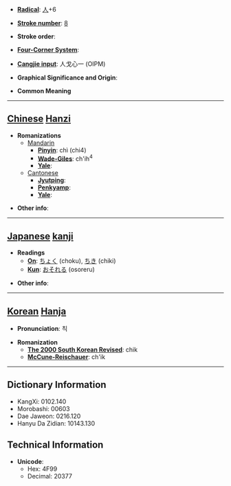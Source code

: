 * '''[[Wiktionary:Chinese radical index| Radical]]''': [[Wiktionary:Chinese radical index 人|人]]+6

* '''[[Wiktionary:Chinese total strokes index|Stroke number]]''': [[Wiktionary:Chinese total strokes index 8|8]]

* '''Stroke order''': 

* '''[[Wiktionary:Chinese four corner index|Four-Corner System]]''': 

* '''[[Wiktionary:Chinese Cangjie index|Cangjie input]]''': 人戈心一 (OIPM)

* '''Graphical Significance and Origin''': 

* '''Common Meaning'''

----

== [[Chinese]] [[Hanzi]] ==

* '''Romanizations'''
** [[Mandarin]]
*** '''[[Pinyin]]''': chì (chi4)
*** '''[[Wade-Giles]]''': ch'ih<sup>4</sup>
*** '''[[Yale]]''': 
**[[Cantonese]]
***'''[[Jyutping]]''':
***'''[[Penkyamp]]''': 
***'''[[Yale]]''': 

* '''Other info''': 

----

== [[Japanese]] [[kanji]] ==

* '''Readings'''
** '''[[On]]''': [[ちょく]] (choku), [[ちき]] (chiki)
** '''[[Kun]]''': [[おそれる]] (osoreru)

* '''Other info''':  

----

== [[Korean]] [[Hanja]] ==

* '''Pronunciation''': 칙

* '''Romanization'''
** '''[[The 2000 South Korean Revised Romanization|The 2000 South Korean Revised]]''': chik
** '''[[McCune-Reischauer]]''': ch'ik

----

== Dictionary Information ==

* KangXi: 0102.140
* Morobashi: 00603
* Dae Jaweon: 0216.120
* Hanyu Da Zidian: 10143.130

== Technical Information ==

* '''Unicode''':
** Hex: 4F99
** Decimal: 20377